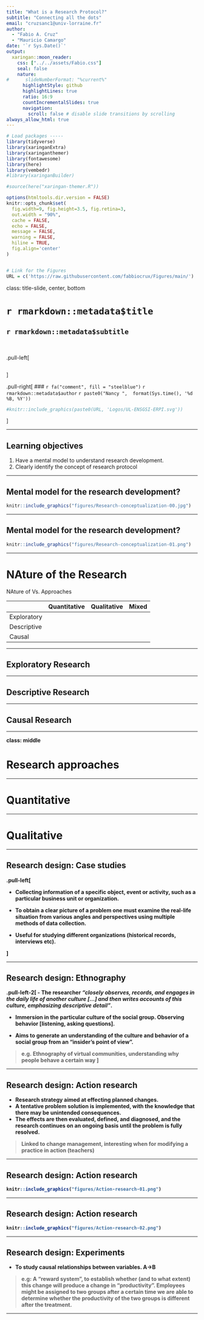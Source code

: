 ```yaml
---
title: "What is a Research Protocol?"
subtitle: "Connecting all the dots"  
email: "cruzsanc1@univ-lorraine.fr"
author: 
  - "Fabio A. Cruz"
  - "Mauricio Camargo"
date: '`r Sys.Date()`'
output:
  xaringan::moon_reader:
    css: ["../../assets/Fabio.css"]
    seal: false
    nature:
#      slideNumberFormat: "%current%"
      highlightStyle: github
      highlightLines: true
      ratio: 16:9
      countIncrementalSlides: true
      navigation:
        scroll: false # disable slide transitions by scrolling
always_allow_html: true
---
```



```r
# Load packages -----
library(tidyverse)
library(xaringanExtra)
library(xaringanthemer)
library(fontawesome)
library(here)
library(vembedr)
#library(xaringanBuilder)

#source(here("xaringan-themer.R"))

options(htmltools.dir.version = FALSE)
knitr::opts_chunk$set(
  fig.width=9, fig.height=3.5, fig.retina=3,
  out.width = "90%",
  cache = FALSE,
  echo = FALSE,
  message = FALSE, 
  warning = FALSE,
  hiline = TRUE,
  fig.align='center'
)


# Link for the Figures
URL = c('https://raw.githubusercontent.com/fabbiocrux/Figures/main/')


```




class: title-slide, center, bottom

#  `r rmarkdown::metadata$title`
##  `r rmarkdown::metadata$subtitle`
<br>

.pull-left[

```r

```
]

.pull-right[
### `r fa("comment", fill = "steelblue")` `r rmarkdown::metadata$author`
  `r paste0("Nancy ",  format(Sys.time(), '%d %B, %Y'))`


```r
#knitr::include_graphics(paste0(URL, 'Logos/UL-ENSGSI-ERPI.svg'))
``` 

]

---

## Learning objectives

1. Have a mental model to understand research development.
2. Clearly identify the concept of research protocol

---

## Mental model for the research development?

```r
knitr::include_graphics("figures/Research-conceptualization-00.jpg")
```

---

## Mental model for the research development?

```r
knitr::include_graphics("figures/Research-conceptualization-01.png")
```

---



# NAture of the Research

NAture of Vs. Approaches
<b>

|| Quantitative| Qualitative| Mixed |
|----------|---|---|----|
| Exploratory | | | |
| Descriptive | | | |
| Causal | | | |

---

## Exploratory Research


---

## Descriptive Research

---

## Causal Research


---

class: middle 

# Research approaches 


---

# Quantitative


---

# Qualitative

---

## Research design: Case studies

.pull-left[

- Collecting information of a specific object, event or activity, such as a particular business unit or organization.

- To obtain a clear picture of a problem one must examine the real‐life situation from various angles and perspectives using multiple methods of data collection. 

- Useful for studying different organizations (historical records, interviews etc). 

]


---

## Research design: Ethnography 

.pull-left-2[
 - The researcher *"closely observes, records, and engages in the daily life of another culture [...] and then writes accounts of this culture, emphasizing descriptive detail"*.
 
-  Immersion in the particular culture of the social group. Observing behavior [listening, asking questions]. 
   
- Aims to generate an understanding of the culture and behavior of a social group from an "insider’s point of view". 

> e.g. Ethnography of virtual communities, understanding why people behave a certain way
]

---

## Research design: Action research

- Research strategy aimed at effecting planned changes. 
- A tentative problem solution is implemented, with the knowledge that there may be unintended consequences. 
- The effects are then evaluated, defined, and diagnosed, and the research continues on an ongoing basis until the problem is fully resolved. 

> Linked to change management, interesting when for modifying a practice in action (teachers)


---

## Research design: Action research


```r
knitr::include_graphics("figures/Action-research-01.png")
```


---

## Research design: Action research

```r
knitr::include_graphics("figures/Action-research-02.png")
```

---

## Research design: Experiments

- To study causal relationships between variables. A->B

> e.g: A “reward system”, to establish whether (and to what extent) this change will produce a change in “productivity”. Employees might be assigned to two groups after a certain time we are able to determine whether the productivity of the two groups is different after the treatment. 



---



